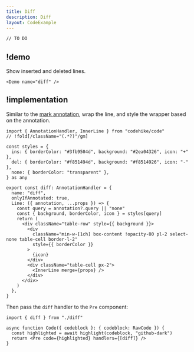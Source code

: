 ```yaml
---
title: Diff
description: Diff
layout: CodeExample
---
```


```txt
// TO DO
```

## !demo

Show inserted and deleted lines.

```
<Demo name="diff" />
```

## !implementation

Similar to the [mark annotation](/docs/code/mark), wrap the line, and style the wrapper based on the annotation.

```tsx diff.tsx -c
import { AnnotationHandler, InnerLine } from "codehike/code"
// !fold[/className="(.*?)"/gm]

const styles = {
  ins: { borderColor: "#3fb9504d", background: "#2ea04326", icon: "+" },
  del: { borderColor: "#f851494d", background: "#f8514926", icon: "-" },
  none: { borderColor: "transparent" },
} as any

export const diff: AnnotationHandler = {
  name: "diff",
  onlyIfAnnotated: true,
  Line: ({ annotation, ...props }) => {
    const query = annotation?.query || "none"
    const { background, borderColor, icon } = styles[query]
    return (
      <div className="table-row" style={{ background }}>
        <div
          className="min-w-[1ch] box-content !opacity-80 pl-2 select-none table-cell border-l-2"
          style={{ borderColor }}
        >
          {icon}
        </div>
        <div className="table-cell px-2">
          <InnerLine merge={props} />
        </div>
      </div>
    )
  },
}
```

Then pass the `diff` handler to the `Pre` component:

```tsx code.tsx -c
import { diff } from "./diff"

async function Code({ codeblock }: { codeblock: RawCode }) {
  const highlighted = await highlight(codeblock, "github-dark")
  return <Pre code={highlighted} handlers={[diff]} />
}
```
